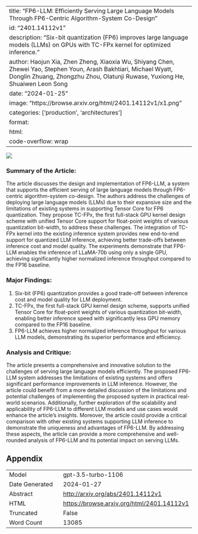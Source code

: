 
---
title: "FP6-LLM: Efficiently Serving Large Language Models Through FP6-Centric Algorithm-System Co-Design"
id: "2401.14112v1"
description: "Six-bit quantization (FP6) improves large language models (LLMs) on GPUs with TC-FPx kernel for optimized inference."
author: Haojun Xia, Zhen Zheng, Xiaoxia Wu, Shiyang Chen, Zhewei Yao, Stephen Youn, Arash Bakhtiari, Michael Wyatt, Donglin Zhuang, Zhongzhu Zhou, Olatunji Ruwase, Yuxiong He, Shuaiwen Leon Song
date: "2024-01-25"
image: "https://browse.arxiv.org/html/2401.14112v1/x1.png"
categories: ['production', 'architectures']
format:
  html:
    code-overflow: wrap
---

![](https://browse.arxiv.org/html/2401.14112v1/x1.png)

### **Summary of the Article:**
The article discusses the design and implementation of FP6-LLM, a system that supports the efficient serving of large language models through FP6-centric algorithm-system co-design. The authors address the challenges of deploying large language models (LLMs) due to their expansive size and the limitations of existing systems in supporting Tensor Core for FP6 quantization. They propose TC-FPx, the first full-stack GPU kernel design scheme with unified Tensor Core support for float-point weights of various quantization bit-width, to address these challenges. The integration of TC-FPx kernel into the existing inference system provides new end-to-end support for quantized LLM inference, achieving better trade-offs between inference cost and model quality. The experiments demonstrate that FP6-LLM enables the inference of LLaMA-70b using only a single GPU, achieving significantly higher normalized inference throughput compared to the FP16 baseline.

### **Major Findings:**
1. Six-bit (FP6) quantization provides a good trade-off between inference cost and model quality for LLM deployment.
2. TC-FPx, the first full-stack GPU kernel design scheme, supports unified Tensor Core for float-point weights of various quantization bit-width, enabling better inference speed with significantly less GPU memory compared to the FP16 baseline.
3. FP6-LLM achieves higher normalized inference throughput for various LLM models, demonstrating its superior performance and efficiency.

### **Analysis and Critique:**
The article presents a comprehensive and innovative solution to the challenges of serving large language models efficiently. The proposed FP6-LLM system addresses the limitations of existing systems and offers significant performance improvements in LLM inference. However, the article could benefit from a more detailed discussion of the limitations and potential challenges of implementing the proposed system in practical real-world scenarios. Additionally, further exploration of the scalability and applicability of FP6-LLM to different LLM models and use cases would enhance the article's insights. Moreover, the article could provide a critical comparison with other existing systems supporting LLM inference to demonstrate the uniqueness and advantages of FP6-LLM. By addressing these aspects, the article can provide a more comprehensive and well-rounded analysis of FP6-LLM and its potential impact on serving LLMs.

## Appendix

|          |          |
|----------|----------|
| Model     | gpt-3.5-turbo-1106       |
| Date Generated     | 2024-01-27       |
| Abstract | [http://arxiv.org/abs/2401.14112v1](http://arxiv.org/abs/2401.14112v1)        |
| HTML     | [https://browse.arxiv.org/html/2401.14112v1](https://browse.arxiv.org/html/2401.14112v1)       |
| Truncated       | False       |
| Word Count       | 13085       |